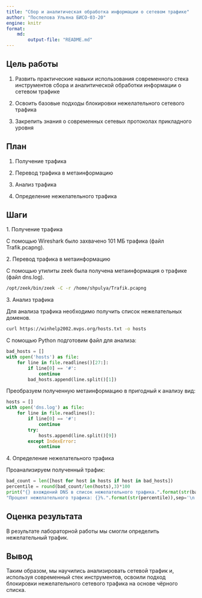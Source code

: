 ```yaml
---
title: "Сбор и аналитическая обработка информации о сетевом трафике"
author: "Поспелова Ульяна БИСО-03-20"
engine: knitr
format:
    md:
        output-file: "README.md"
---
```


## Цель работы

1. Развить практические навыки использования современного стека инструментов сбора и аналитической обработки информации о сетевом трафике

2. Освоить базовые подходы блокировки нежелательного сетевого трафика

3. Закрепить знания о современных сетевых протоколах прикладного уровня

## План

1. Получение трафика

2. Перевод трафика в метаинформацию

3. Анализ трафика

4. Определение нежелательного трафика

## Шаги

1\. Получение трафика 

С помощью Wireshark было захвачено 101 МБ трафика (файл Trafik.pcapng).

2\. Перевод трафика в метаинформацию 

С помощью утилиты zeek была получена метаинформация о трафике (файл dns.log).

```bash
/opt/zeek/bin/zeek -C -r /home/shpulya/Trafik.pcapng
```

3\. Анализ трафика

Для анализа трафика необходимо получить список нежелательных доменов.

```bash
curl https://winhelp2002.mvps.org/hosts.txt -o hosts
```

С помощью Python подготовим файл для анализа:

```python
bad_hosts = []
with open('hosts') as file:
    for line in file.readlines()[27:]:
        if line[0] == '#':
            continue
        bad_hosts.append(line.split()[1])
```

Преобразуем полученную метаинформацию в пригодный к анализу вид:

```python
hosts = []
with open('dns.log') as file:
    for line in file.readlines():
        if line[0] == '#':
            continue
        try:
            hosts.append(line.split()[9])
        except IndexError:
            continue
```

4\. Определение нежелательного трафика

Проанализируем полученный трафик:

```python
bad_count = len([host for host in hosts if host in bad_hosts])
percentile = round(bad_count/len(hosts),3)*100
print("{} вхождений DNS в список нежелательного трафика.".format(str(bad_count)),
"Процент нежелательного трафика: {}%.".format(str(percentile)),sep='\n')
```

## Оценка результата

В результате лабораторной работы мы смогли определить нежелательный трафик.

## Вывод

Таким образом, мы научились анализировать сетевой трафик и, используя современный стек инструментов, освоили подход блокировки нежелательного сетевого трафика на основе чёрного списка.